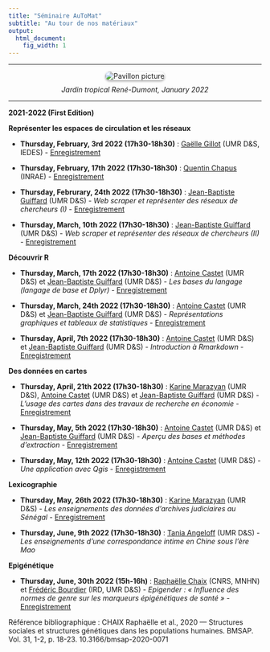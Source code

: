 ```yaml
---
title: "Séminaire AuToMat"
subtitle: "Au tour de nos matériaux"
output:
  html_document:
    fig_width: 1
---
```



<link rel="shortcut icon" href="favicon.ico">


----


<!---

<img src="images/pavillon_Indochine.jpg" align="right" width="440px"/>


<br clear="left"/>

![](images/pavillon_indo_modif.jpg)
--->

<style>
figure {
  text-align: center;
}

figcaption {
  margin-top: 10px;
}
</style>

<style>
  .rounded-image {
    border-radius: 10px; /* Ajoute des coins arrondis de 10 pixels */
    box-shadow: 0px 2px 4px rgba(0, 0, 0, 0.4); /* Ajoute une ombre de 2 pixels de hauteur et 4 pixels de flou */
  }
</style>

<p>
<div class="row">
<figure>
  <img alt="Pavillon picture" src="images/pavillon_indo_modif.jpg" class="rounded-image"/>
  <figcaption> <i>Jardin tropical René-Dumont, January 2022 </i> </figcaption>
</figure>
</div>
</p>



---

**2021-2022 (First Edition)**

**Représenter les espaces de circulation et les réseaux**

- **Thursday, February, 3rd 2022 (17h30-18h30)** : [Gaëlle Gillot](https://www.pantheonsorbonne.fr/page-perso/ggillot) (UMR D&S, IEDES) - [Enregistrement](https://www.youtube.com/watch?v=wNynnf3KFnM)


- **Thursday, February, 17th 2022 (17h30-18h30)** : [Quentin Chapus](https://www.lam.sciencespobordeaux.fr/membre/quentin-chapus/) (INRAE) - [Enregistrement](https://www.youtube.com/watch?v=hrB52QnHC30)


- **Thursday, Februrary, 24th 2022 (17h30-18h30)** : [Jean-Baptiste Guiffard](https://jeanbaptisteguiffard.github.io/) (UMR D&S) - *Web scraper et représenter des réseaux de chercheurs (I)* - [Enregistrement](https://www.youtube.com/watch?v=HTxqQFzNV7A)

- **Thursday, March, 10th 2022 (17h30-18h30)** : [Jean-Baptiste Guiffard](https://jeanbaptisteguiffard.github.io/) (UMR D&S) - *Web scraper et représenter des réseaux de chercheurs (II)* - [Enregistrement](https://www.youtube.com/watch?v=3-Dbgg_xBEk)

**Découvrir R**

- **Thursday, March, 17th 2022 (17h30-18h30)** : [Antoine Castet](https://sites.google.com/view/antoinecastet) (UMR D&S) et [Jean-Baptiste Guiffard](https://jeanbaptisteguiffard.github.io/) (UMR D&S) - *Les bases du langage (langage de base et Dplyr)* - [Enregistrement](https://www.youtube.com/watch?v=L8K-PVIid4g)

- **Thursday, March, 24th 2022 (17h30-18h30)** : [Antoine Castet](https://sites.google.com/view/antoinecastet) (UMR D&S) et [Jean-Baptiste Guiffard](https://jeanbaptisteguiffard.github.io/) (UMR D&S) - *Représentations graphiques et tableaux de statistiques* - [Enregistrement](https://www.youtube.com/watch?v=acHVPQ9H1Uc)


- **Thursday, April, 7th 2022 (17h30-18h30)** : [Antoine Castet](https://sites.google.com/view/antoinecastet) (UMR D&S) et [Jean-Baptiste Guiffard](https://jeanbaptisteguiffard.github.io/) (UMR D&S) - *Introduction à Rmarkdown* - [Enregistrement](https://www.youtube.com/watch?v=Wq28FTFgAVY&feature=youtu.be)


**Des données en cartes**

- **Thursday, April, 21th 2022 (17h30-18h30)** : [Karine Marazyan](https://sites.google.com/site/karinemarazyan/index) (UMR D&S), [Antoine Castet](https://sites.google.com/view/antoinecastet) (UMR D&S) et [Jean-Baptiste Guiffard](https://jeanbaptisteguiffard.github.io/) (UMR D&S) - *L'usage des cartes dans des travaux de recherche en économie* - [Enregistrement](https://www.youtube.com/watch?v=vEKANlvIsjA)


- **Thursday, May, 5th 2022 (17h30-18h30)** : [Antoine Castet](https://sites.google.com/view/antoinecastet) (UMR D&S) et [Jean-Baptiste Guiffard](https://jeanbaptisteguiffard.github.io/) (UMR D&S) - *Aperçu des bases et méthodes d’extraction* - [Enregistrement](https://www.youtube.com/watch?v=5CIDZM_E_2k&feature=youtu.be)


- **Thursday, May, 12th 2022 (17h30-18h30)** : [Antoine Castet](https://sites.google.com/view/antoinecastet) (UMR D&S) - *Une application avec Qgis* - [Enregistrement](https://www.youtube.com/watch?v=6Tt3Vup_2Tk)

**Lexicographie**


- **Thursday, May, 26th 2022 (17h30-18h30)** : [Karine Marazyan](https://sites.google.com/site/karinemarazyan/index) (UMR D&S) - *Les enseignements des données d'archives judiciaires au Sénégal* - [Enregistrement](https://www.youtube.com/watch?v=Pi_4SjZu5r0)

- **Thursday, June, 9th 2022 (17h30-18h30)** : [Tania Angeloff](https://www.travail-genre-societes.com/comite-de-redaction/tania-angeloff/) (UMR D&S) - *Les enseignements d'une correspondance intime en Chine sous l'ère Mao* 

**Epigénétique**

- **Thursday, June, 30th 2022 (15h-16h)** : [Raphaëlle Chaix](https://www.ecoanthropologie.fr/fr/annuaire/chaix-raphaelle-6056) (CNRS, MNHN) et [Frédéric Bourdier](https://umr-devsoc.pantheonsorbonne.fr/bourdier-frederic) (IRD, UMR D&S) - *Epigender : « Influence des normes de genre sur les marqueurs épigénétiques de santé »* - [Enregistrement](https://www.youtube.com/watch?v=tKm859ryqRw)

Référence bibliographique : CHAIX Raphaëlle et al., 2020 — Structures sociales et structures génétiques dans les populations humaines. BMSAP. Vol. 31, 1-2, p. 18-23. 10.3166/bmsap-2020-0071


